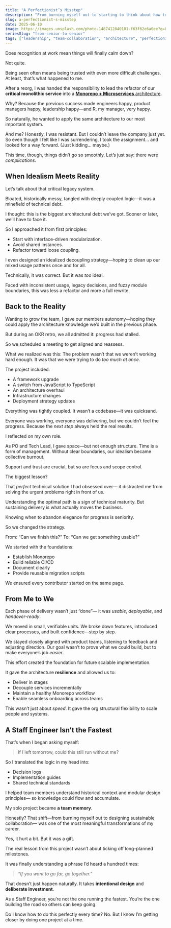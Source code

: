 ```yaml
---
title: "A Perfectionist’s Misstep"
description: "From burning myself out to starting to think about how to build a sustainable team collaboration, this transformation is a huge gift for me, even though the process is painful."
slug: a-perfectionist-s-misstep
date: 2025-06-10
image: https://images.unsplash.com/photo-1487412840181-f63f62e6a0ee?q=80&w=1470&auto=format&fit=crop&ixlib=rb-4.1.0&ixid=M3wxMjA3fDB8MHxwaG90by1wYWdlfHx8fGVufDB8fHx8fA%3D%3D
seriesSlug: "from-senior-to-senior"
tags: ["leadership", "team-collaboration", "architecture", "perfectionism", "staff-engineer", "sustainable-development"]
---
```


Does recognition at work mean things will finally calm down?

Not quite.

Being seen often means being trusted with even more difficult challenges.
At least, that’s what happened to me.

<Spacer />

After a reorg, I was handed the responsibility to lead the refactor of our **critical monolithic service** into a [**Monorepo + Microservices** architecture](/en/posts/from-monolithic-to-microservice).

Why? Because the previous success made engineers happy, product managers happy, leadership happy—and R, my manager, very happy.

So naturally, he wanted to apply the same architecture to our most important system.

<Spacer />

And me?
Honestly, I was resistant.
But I couldn’t leave the company just yet.
So even though I felt like I was surrendering, I took the assignment… and looked for a way forward. (Just kidding… maybe.)

This time, though, things didn’t go so smoothly.
Let’s just say: there were *complications*.


## When Idealism Meets Reality

Let’s talk about that critical legacy system.

Bloated, historically messy, tangled with deeply coupled logic—it was a minefield of technical debt.

<Spacer />

I thought: this is the biggest architectural debt we’ve got.
Sooner or later, we’ll have to face it.

So I approached it from first principles:
- Start with interface-driven modularization.
- Avoid shared instances.
- Refactor toward loose coupling.

I even designed an idealized decoupling strategy—hoping to clean up our mixed usage patterns once and for all.

<Spacer />


Technically, it was correct.
But it was *too* ideal.

Faced with inconsistent usage, legacy decisions, and fuzzy module boundaries, this was less a refactor and more a full rewrite.


## Back to the Reality

Wanting to grow the team, I gave our members autonomy—hoping they could apply the architecture knowledge we’d built in the previous phase.

But during an OKR retro, we all admitted it: progress had stalled.

So we scheduled a meeting to get aligned and reassess.

<Spacer />

What we realized was this:
The problem wasn’t that we weren’t working hard enough.
It was that we were trying to do *too much at once*.


The project included:
- A framework upgrade
- A switch from JavaScript to TypeScript
- An architecture overhaul
- Infrastructure changes
- Deployment strategy updates

<Spacer />

Everything was tightly coupled.
It wasn’t a codebase—it was quicksand.

Everyone was working, everyone was delivering,
but we couldn’t feel the progress.
Because the *next step* always held the real results.


<Spacer />

I reflected on my own role.

As PO and Tech Lead, I gave space—but not enough structure.
Time is a form of management.
Without clear boundaries, our idealism became collective burnout.

Support and trust are crucial,
but so are focus and scope control.


<Spacer />

The biggest lesson?

That *perfect* technical solution I had obsessed over—
it distracted me from solving the urgent problems right in front of us.

Understanding the optimal path is a sign of technical maturity.
But sustaining delivery is what actually moves the business.

Knowing when to abandon elegance for progress is seniority.

<Spacer />

So we changed the strategy.

From: “Can we finish this?”
To: “Can we get something usable?”

We started with the foundations:

* Establish Monorepo
* Build reliable CI/CD
* Document clearly
* Provide reusable migration scripts

We ensured every contributor started on the same page.


## From Me to We

Each phase of delivery wasn’t just “done”—
it was *usable*, *deployable*, and *handover-ready*.

We moved in small, verifiable units.
We broke down features, introduced clear processes,
and built confidence—step by step.

We stayed closely aligned with product teams,
listening to feedback and adjusting direction.
Our goal wasn’t to prove what we could build,
but to make everyone’s job *easier*.

<Spacer />

This effort created the foundation for future scalable implementation.

It gave the architecture **resilience** and allowed us to:

* Deliver in stages
* Decouple services incrementally
* Maintain a healthy Monorepo workflow
* Enable seamless onboarding across teams

This wasn’t just about *speed*.
It gave the org structural flexibility to scale people and systems.



## A Staff Engineer Isn’t the Fastest

That’s when I began asking myself:

> If I left tomorrow, could this still run without me?

So I translated the logic in my head into:

* Decision logs
* Implementation guides
* Shared technical standards

I helped team members understand historical context and modular design principles—
so knowledge could flow and accumulate.

<Spacer />

My solo project became **a team memory**.

Honestly? That shift—from burning myself out
to designing sustainable collaboration—
was one of the most meaningful transformations of my career.

Yes, it hurt a bit.
But it was a gift.

The real lesson from this project wasn’t about ticking off long-planned milestones.

<Spacer />

It was finally understanding a phrase I’d heard a hundred times:

> *“If you want to go far, go together.”*

That doesn’t just happen naturally.
It takes **intentional design** and **deliberate investment**.

As a Staff Engineer,
you’re not the one running the fastest.
You’re the one building the road so others can keep going.

Do I know how to do this perfectly every time?
No.
But I know I’m getting closer by doing one project at a time.
